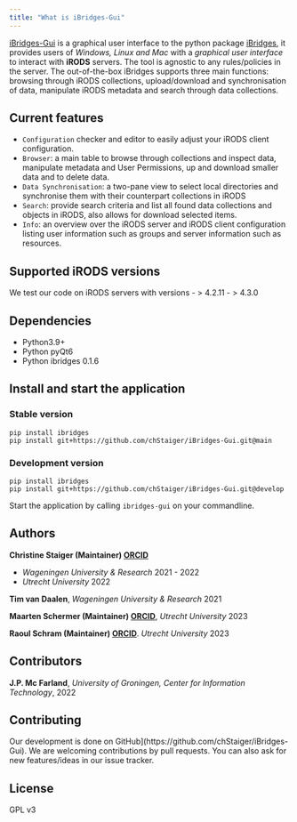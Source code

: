 ```yaml
---
title: "What is iBridges-Gui"
---
```


[iBridges-Gui](https://github.com/chStaiger/iBridges-Gui) is a graphical user interface to the python package [iBridges](https://github.com/UtrechtUniversity/iBridges), it provides users of *Windows, Linux and Mac* with a *graphical user interface* to interact with **iRODS** servers. 
The tool is agnostic to any rules/policies in the server. The out-of-the-box iBridges supports three main functions: browsing through iRODS collections, upload/download and synchronisation of data, manipulate iRODS metadata and search through data collections. 

## Current features

- `Configuration` checker and editor to easily adjust your iRODS client configuration.
- `Browser`: a main table to browse through collections and inspect data, manipulate metadata and User Permissions, up and download smaller data and to delete data.
- `Data Synchronisation`: a two-pane view to select local directories and synchronise them with their counterpart collections in iRODS
- `Search`: provide search criteria and list all found data collections and objects in iRODS, also allows for download selected items.
-  `Info`: an overview over the iRODS server and iRODS client configuration listing user information such as groups and server information such as resources.

## Supported iRODS versions
We test our code on iRODS servers with versions
- > 4.2.11
- > 4.3.0

## Dependencies
- Python3.9+
- Python pyQt6
- Python ibridges 0.1.6

## Install and start the application

### Stable version

```
pip install ibridges
pip install git+https://github.com/chStaiger/iBridges-Gui.git@main
```

### Development version

```
pip install ibridges
pip install git+https://github.com/chStaiger/iBridges-Gui.git@develop
```

Start the application by calling `ibridges-gui` on your commandline.

## Authors
**Christine Staiger (Maintainer) [ORCID](https://orcid.org/0000-0002-6754-7647)**

- *Wageningen University & Research* 2021 - 2022
- *Utrecht University* 2022

**Tim van Daalen**, *Wageningen University & Research* 2021

**Maarten Schermer (Maintainer) [ORCID](https://orcid.org/my-orcid?orcid=0000-0001-6770-3155)**, *Utrecht University* 2023

**Raoul Schram (Maintainer) [ORCID](https://orcid.org/my-orcid?orcid=0000-0001-6616-230X)**. 
*Utrecht University* 2023

## Contributors

**J.P. Mc Farland**,
*University of Groningen, Center for Information Technology*, 2022

## Contributing
Our development is done on GitHub](https://github.com/chStaiger/iBridges-Gui). We are welcoming contributions by pull requests. You can also ask for new features/ideas in our issue tracker.



## License
GPL v3
